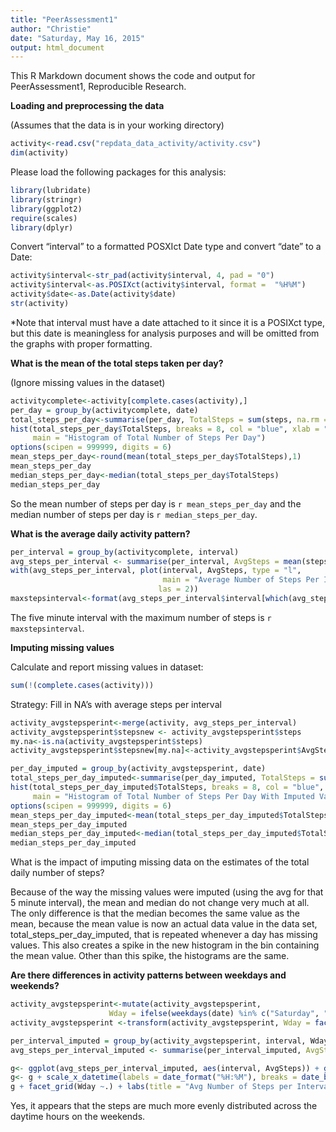 ```yaml
---
title: "PeerAssessment1"
author: "Christie"
date: "Saturday, May 16, 2015"
output: html_document
---
```

This R Markdown document shows the code and output for PeerAssessment1, Reproducible Research.

**Loading and preprocessing the data**

(Assumes that the data is in your working directory)

```r
activity<-read.csv("repdata_data_activity/activity.csv")
dim(activity)
```

Please load the following packages for this analysis:

```r
library(lubridate)
library(stringr)
library(ggplot2)
require(scales)
library(dplyr)
```

Convert "interval" to a formatted POSXIct Date type and convert "date" to a Date:

```r
activity$interval<-str_pad(activity$interval, 4, pad = "0")
activity$interval<-as.POSIXct(activity$interval, format =  "%H%M")
activity$date<-as.Date(activity$date)
str(activity)
```
*Note that interval must have a date attached to it since it is a POSIXct type, but this date is meaningless for analysis purposes and will be omitted from the graphs with proper formatting.


**What is the mean of the total steps taken per day?**

(Ignore missing values in the dataset)

```r
activitycomplete<-activity[complete.cases(activity),]
per_day = group_by(activitycomplete, date)
total_steps_per_day<-summarise(per_day, TotalSteps = sum(steps, na.rm = TRUE))
hist(total_steps_per_day$TotalSteps, breaks = 8, col = "blue", xlab = "Total Steps", 
     main = "Histogram of Total Number of Steps Per Day")
options(scipen = 999999, digits = 6)
mean_steps_per_day<-round(mean(total_steps_per_day$TotalSteps),1)
mean_steps_per_day
median_steps_per_day<-median(total_steps_per_day$TotalSteps)
median_steps_per_day
```

So the mean number of steps per day is `r mean_steps_per_day` and the median number of steps per day is `r median_steps_per_day`. 

**What is the average daily activity pattern?**

```r
per_interval = group_by(activitycomplete, interval)
avg_steps_per_interval <- summarise(per_interval, AvgSteps = mean(steps, na.rm = TRUE))
with(avg_steps_per_interval, plot(interval, AvgSteps, type = "l", 
                                  main = "Average Number of Steps Per Interval", 
                                 las = 2))
maxstepsinterval<-format(avg_steps_per_interval$interval[which(avg_steps_per_interval$AvgSteps == max(avg_steps_per_interval$AvgSteps))], "%H:%M")
```

The five minute interval with the maximum number of steps is `r maxstepsinterval`. 

**Imputing missing values**

Calculate and report missing values in dataset:

```r
sum(!(complete.cases(activity)))
```

Strategy: Fill in  NA's with average steps per interval

```r
activity_avgstepsperint<-merge(activity, avg_steps_per_interval)
activity_avgstepsperint$stepsnew <- activity_avgstepsperint$steps
my.na<-is.na(activity_avgstepsperint$steps)
activity_avgstepsperint$stepsnew[my.na]<-activity_avgstepsperint$AvgSteps[my.na]

per_day_imputed = group_by(activity_avgstepsperint, date)
total_steps_per_day_imputed<-summarise(per_day_imputed, TotalSteps = sum(stepsnew, na.rm = TRUE))
hist(total_steps_per_day_imputed$TotalSteps, breaks = 8, col = "blue", xlab = "Total Steps", 
     main = "Histogram of Total Number of Steps Per Day With Imputed Values", ylim = c(0,30))
options(scipen = 999999, digits = 6)
mean_steps_per_day_imputed<-mean(total_steps_per_day_imputed$TotalSteps)
mean_steps_per_day_imputed
median_steps_per_day_imputed<-median(total_steps_per_day_imputed$TotalSteps)
median_steps_per_day_imputed
```

What is the impact of imputing missing data on the estimates of the total daily number of steps?

Because of the way the missing values were imputed (using the avg for that 5 minute interval), the mean and median do not change very  much at all. The only difference is that the median becomes the same value as the mean, because the mean value is now an actual data value in the data set, total_steps_per_day_imputed, that is repeated whenever a day has missing values. This also creates a spike in the new histogram in the bin containing  the mean value. Other than this spike, the histograms are the same.


**Are there differences in activity patterns between weekdays and weekends?**

```r
activity_avgstepsperint<-mutate(activity_avgstepsperint, 
                      Wday = ifelse(weekdays(date) %in% c("Saturday", "Sunday"), "weekend", "weekday" ))
activity_avgstepsperint <-transform(activity_avgstepsperint, Wday = factor(Wday))

per_interval_imputed = group_by(activity_avgstepsperint, interval, Wday)
avg_steps_per_interval_imputed <- summarise(per_interval_imputed, AvgSteps = mean(stepsnew, na.rm = TRUE))

g<- ggplot(avg_steps_per_interval_imputed, aes(interval, AvgSteps)) + geom_line() 
g<- g + scale_x_datetime(labels = date_format("%H:%M"), breaks = date_breaks("2 hour"))
g + facet_grid(Wday ~.) + labs(title = "Avg Number of Steps per Interval - Weekends vs Weekdays")
```

Yes, it appears that the steps are much more evenly distributed across the daytime hours on the weekends.